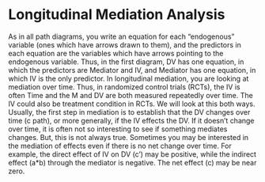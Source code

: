 # Longitudinal Mediation Analysis 

As in all path diagrams, you write an equation for each “endogenous” variable (ones which have arrows drawn to them), and the predictors in each equation are the variables which have arrows pointing to the endogenous variable. 
Thus, in the first diagram, DV has one equation, in which the predictors are Mediator and IV, and Mediator has one equation, in which IV is the only predictor.
In longitudinal mediation, you are looking at mediation over time. Thus, in randomized control trials (RCTs), the IV is often Time and the M and DV are both measured repeatedly over time. 
The IV could also be treatment condition in RCTs. We will look at this both ways. 
Usually, the first step in mediation is to establish that the DV changes over time (c path), or more generally, if the IV effects the DV. If it doesn’t change over time, it is often not so interesting to see if something mediates changes. 
But, this is not always true. Sometimes you may be interested in the mediation of effects even if there is no net change over time. For example, the direct effect of IV on DV (c’) may be positive, while the indirect effect (a*b) through the mediator is negative. The net effect (c) may be near zero.

 